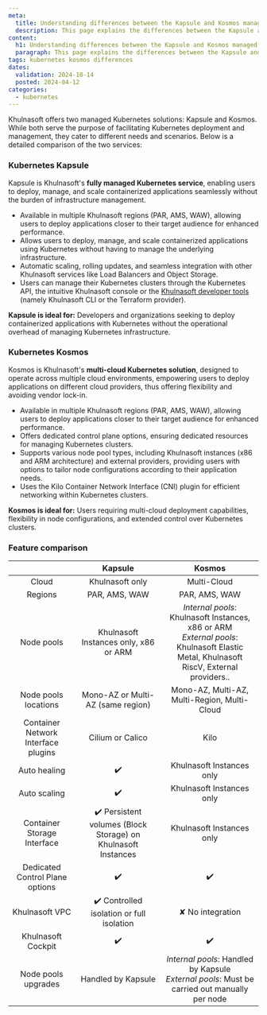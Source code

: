 ```yaml
---
meta:
  title: Understanding differences between the Kapsule and Kosmos managed Kubernetes services
  description: This page explains the differences between the Kapsule and Kosmos managed Kubernetes services
content:
  h1: Understanding differences between the Kapsule and Kosmos managed Kubernetes services
  paragraph: This page explains the differences between the Kapsule and Kosmos managed Kubernetes services
tags: kubernetes kosmos differences
dates:
  validation: 2024-10-14
  posted: 2024-04-12
categories:
  - kubernetes
---
```


Khulnasoft offers two managed Kubernetes solutions: Kapsule and Kosmos. While both serve the purpose of facilitating Kubernetes deployment and management, they cater to different needs and scenarios.
Below is a detailed comparison of the two services:

### Kubernetes Kapsule

Kapsule is Khulnasoft's **fully managed Kubernetes service**, enabling users to deploy, manage, and scale containerized applications seamlessly without the burden of infrastructure management.

  - Available in multiple Khulnasoft regions (PAR, AMS, WAW), allowing users to deploy applications closer to their target audience for enhanced performance.
  - Allows users to deploy, manage, and scale containerized applications using Kubernetes without having to manage the underlying infrastructure.
  - Automatic scaling, rolling updates, and seamless integration with other Khulnasoft services like Load Balancers and Object Storage.
  - Users can manage their Kubernetes clusters through the Kubernetes API, the intuitive Khulnasoft console or the [Khulnasoft developer tools](/developer-tools/) (namely Khulnasoft CLI or the Terraform provider).

**Kapsule is ideal for:** Developers and organizations seeking to deploy containerized applications with Kubernetes without the operational overhead of managing Kubernetes infrastructure.

### Kubernetes Kosmos

Kosmos is Khulnasoft's **multi-cloud Kubernetes solution**, designed to operate across multiple cloud environments, empowering users to deploy applications on different cloud providers, thus offering flexibility and avoiding vendor lock-in.

  - Available in multiple Khulnasoft regions (PAR, AMS, WAW), allowing users to deploy applications closer to their target audience for enhanced performance.
  - Offers dedicated control plane options, ensuring dedicated resources for managing Kubernetes clusters.
  - Supports various node pool types, including Khulnasoft instances (x86 and ARM architecture) and external providers, providing users with options to tailor node configurations according to their application needs.
  - Uses the Kilo Container Network Interface (CNI) plugin for efficient networking within Kubernetes clusters.

**Kosmos is ideal for:** Users requiring multi-cloud deployment capabilities, flexibility in node configurations, and extended control over Kubernetes clusters.

### Feature comparison

|                                     |                           Kapsule                          |                                                    Kosmos                                                   |
|:-----------------------------------:|:----------------------------------------------------------:|:-----------------------------------------------------------------------------------------------------------:|
| Cloud                               | Khulnasoft only                                              | Multi-Cloud                                                                                                 |
| Regions                             | PAR, AMS, WAW                                              | PAR, AMS, WAW                                                                                                |
| Node pools                          | Khulnasoft Instances only, x86 or ARM                        | *Internal pools*: Khulnasoft Instances, x86 or ARM<br />*External pools*:  Khulnasoft Elastic Metal, Khulnasoft RiscV, External providers.. |
| Node pools locations                | Mono-AZ or Multi-AZ (same region)                          | Mono-AZ, Multi-AZ, Multi-Region, Multi-Cloud                                                                |
| Container Network Interface plugins | Cilium or Calico                                           | Kilo                                                                                                        |
| Auto healing                        | ✔️                                                          | Khulnasoft Instances only                                                                                     |
| Auto scaling                        | ✔️                                                          | Khulnasoft Instances only                                                                                     |
| Container Storage Interface         | ✔️ Persistent volumes (Block Storage) on Khulnasoft Instances | Khulnasoft Instances only                                                                                     |
| Dedicated Control Plane options     | ✔️                                                          | ✔️                                                                                                           |
| Khulnasoft VPC                        | ✔️ Controlled isolation or full isolation                   | ✘ No integration                                                                                            |
| Khulnasoft Cockpit                    | ✔️                                                          | ✔️                                                                                                           |
| Node pools upgrades                 | Handled by Kapsule                                          | *Internal pools*: Handled by Kapsule<br />*External pools*: Must be carried out manually per node                                                                       |
